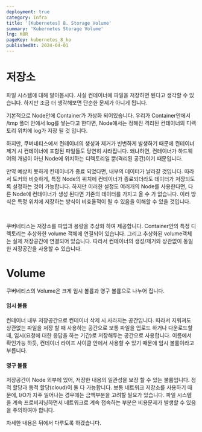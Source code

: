 ```yaml
---
deployment: true
category: Infra
title: '[Kubernetes] 8. Storage Volume'
summary: 'Kubernetes Storage Volume'
lng: KOR
pageKey: kubernetes_8_ko
publishedAt: 2024-04-01
---
```


# 저장소

파일 시스템에 대해 알아봅시다.
사실 컨테이너에 파일을 저장하면 된다고 생각할 수 있습니다.
하지만 조금 더 생각해보면 단순한 문제가 아니게 됩니다.

기본적으로 Node안에 Container가 가상화 되어있습니다.
우리가 Container안에서 /tmp 폴더 안에서 log를 쌓는다고 한다면,
Node에서는 정해진 격리된 컨테이너의 디렉토리 위치에 log가 저장 될 것 입니다.

하지만, 쿠버네티스에서 컨테이너의 생성과 제거가 빈번하게 발생하기 때문에
컨테이너 제거 시 컨테이너에 포함된 파일들도 당연히 사라집니다.
왜냐하면, 컨테이너가 하드웨어의 개념이 아닌 Node에 위치하는 디렉토리일 뿐(격리된 공간)이기 때문입니다.

만약 예상치 못하게 컨테이너가 종료 되었다면, 내부의 데이터가 날라갈 것입니다.
따라서 도커와 비슷하게, 특정 Node의 위치에 컨테이너가 종료되더라도 데이터가 저장되도록 설정하는 것이 가능합니다.
하지만 이러한 설정도 여러개의 Node를 사용한다면, 다른 Node에 컨테이너가 생성 된다면 기존의 데이터를 가지고 올 수 가 없습니다.
이러 방식은 특정 위치에 저장하는 방식이 비효율적이 될 수 있음을 이해할 수 있을 것입니다.

<br />

쿠버네티스는 저장소를 파입과 용량을 추상화 하여 제공합니다.
Container안의 특정 디렉토리는 추상화한 volume 객체에 연결되어 있습니다.
그리고 추상화된 volume객체는 실제 저장공간에 연결되어 있습니다.
따라서 컨테이너의 생성/제거와 상관없이 동일한 저장공간을 사용할 수 있습니다.

# Volume

쿠버네티스의 Volume은 크게 임시 볼륨과 영구 볼륨으로 나누어 집니다.

#### 임시 볼륨

컨테이너 내부 저장공간으로 컨테이너 삭제 시 사라지는 공간입니다.
따라서 지워져도 상관없는 파일을 저장 할 때 사용하는 공간으로 보통 파일을 업로드 하거나 다운로드할 때,
임시(요청에 대한 응답을 하는 기간)로 저장해두는 공간으로 사용합니다.
이름에서 확인가능 하듯, 컨테이너 라이프 사이클 안에서 사용할 수 있기 때문에 임시 볼륨이라고 부릅니다.

#### 영구 볼륨

저장공간이 Node 외부에 있어, 저장한 내용의 일관성을 보장 할 수 있는 불륨입니다.
정적 할당과 동적 할당(cloud)이 둘 다 가능합니다.
보통 네트워크 저장소를 사용하기 때문에, I/O가 자주 일어나는 경우에는 금액부분을 고려할 필요가 있습니다.
파일 시스템을 계속 프로비저닝하면서 네트워크로 계속 접속하는 부분은 비용문제가 발생할 수 있음을 주의하여야 합니다.

자세한 내용은 뒤에서 다루도록 하겠습니다.
